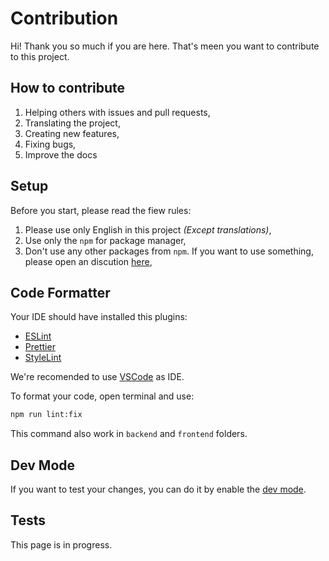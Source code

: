 
# Contribution

Hi! Thank you so much if you are here. That's meen you want to contribute to this project.

## How to contribute

1. Helping others with issues and pull requests,
2. Translating the project,
3. Creating new features,
4. Fixing bugs,
5. Improve the docs

## Setup

Before you start, please read the fiew rules:

1. Please use only English in this project _(Except translations)_,
2. Use only the `npm` for package manager,
3. Don't use any other packages from `npm`. If you want to use something, please open an discution [here](https://github.com/aXenDeveloper/vitnode/discussions/categories/ideas),

## Code Formatter

Your IDE should have installed this plugins:

- [ESLint](https://marketplace.visualstudio.com/items?itemName=dbaeumer.vscode-eslint)
- [Prettier](https://marketplace.visualstudio.com/items?itemName=esbenp.prettier-vscode)
- [StyleLint](https://marketplace.visualstudio.com/items?itemName=stylelint.vscode-stylelint)

We're recomended to use [VSCode](https://code.visualstudio.com/) as IDE.

To format your code, open terminal and use:

```bash
npm run lint:fix
```

This command also work in `backend` and `frontend` folders.

## Dev Mode

If you want to test your changes, you can do it by enable the [dev mode](/get_started/dev).

## Tests

<Callout type="warning" emoji="⚠️">
  This page is in progress.
</Callout>
